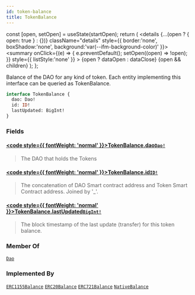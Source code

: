 ```yaml
---
id: token-balance
title: TokenBalance
---
```









  const [open, setOpen] = useState(startOpen);
  return (
    <details {...(open ? { open: true } : {})} className="details" style={{ border:'none', boxShadow:'none', background:'var(--ifm-background-color)' }}>
      <summary
        onClick={(e) => {
          e.preventDefault();
          setOpen((open) => !open);
        }}
        style={{ listStyle:'none' }}
      >
      {open ? dataOpen : dataClose}
      </summary>
      {open && children}
    </details>
  );
};








Balance of the DAO for any kind of token. Each entity implementing this interface can be queried as TokenBalance.


```graphql
interface TokenBalance {
  dao: Dao!
  id: ID!
  lastUpdated: BigInt!
}
```




### Fields

#### [<code style={{ fontWeight: 'normal' }}>TokenBalance.<b>dao</b></code>](#)<Bullet />[`Dao!`](/docs/subgraph/reference-guide/objects/dao) <Badge class="badge badge--secondary" text="non-null"/> <Badge class="badge badge--secondary" text="object"/> 
> 
> 
>  The DAO that holds the Tokens
> 

#### [<code style={{ fontWeight: 'normal' }}>TokenBalance.<b>id</b></code>](#)<Bullet />[`ID!`](/docs/subgraph/reference-guide/scalars/id) <Badge class="badge badge--secondary" text="non-null"/> <Badge class="badge badge--secondary" text="scalar"/> 
> 
> 
>  The concatenation of DAO Smart contract address and Token Smart Contract address. Joined by '_'. 
> 

#### [<code style={{ fontWeight: 'normal' }}>TokenBalance.<b>lastUpdated</b></code>](#)<Bullet />[`BigInt!`](/docs/subgraph/reference-guide/scalars/big-int) <Badge class="badge badge--secondary" text="non-null"/> <Badge class="badge badge--secondary" text="scalar"/> 
> 
> 
>  The block timestamp of the last update (transfer) for this token balance. 
> 





### Member Of

[`Dao`](/docs/subgraph/reference-guide/objects/dao)  <Badge class="badge badge--secondary" text="object"/>

### Implemented By

[`ERC1155Balance`](/docs/subgraph/reference-guide/objects/erc1155-balance)  <Badge class="badge badge--secondary" text="object"/><Bullet />[`ERC20Balance`](/docs/subgraph/reference-guide/objects/erc20-balance)  <Badge class="badge badge--secondary" text="object"/><Bullet />[`ERC721Balance`](/docs/subgraph/reference-guide/objects/erc721-balance)  <Badge class="badge badge--secondary" text="object"/><Bullet />[`NativeBalance`](/docs/subgraph/reference-guide/objects/native-balance)  <Badge class="badge badge--secondary" text="object"/>

